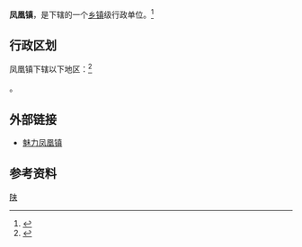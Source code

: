 {{中国乡级行政区|61/10/26/105/000}}

'''凤凰镇'''，是{{PRC admin/fullname|61/10/26/105/000|3}}下辖的一个[[乡镇|乡镇]]级行政单位。<ref>{{PRC admin/ref sgc|{{PRC admin/parent|61/10/26/105/000}}}}</ref>

== 行政区划 ==

凤凰镇下辖以下地区：<ref>{{PRC admin/ref sgc|61/10/26/105/000}}</ref>

{{PRC admin/children|61/10/26/105/000}}。

==外部链接==
*[https://web.archive.org/web/20140502140935/http://www.snfenghuang.gov.cn/  魅力凤凰镇]

== 参考资料 ==

{{reflist}}

{{行政区划小作品}}
{{PRC admin/navcat|61/10/26/105/000}}

{{中国历史文化名镇}}

[[Category:中国历史文化名镇|陕]]